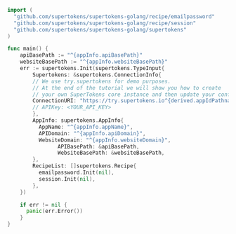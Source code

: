 
  ```go
  import (
    "github.com/supertokens/supertokens-golang/recipe/emailpassword"
    "github.com/supertokens/supertokens-golang/recipe/session"
    "github.com/supertokens/supertokens-golang/supertokens"
  )

  func main() {
      apiBasePath := "^{appInfo.apiBasePath}"
      websiteBasePath := "^{appInfo.websiteBasePath}"
      err := supertokens.Init(supertokens.TypeInput{
          Supertokens: &supertokens.ConnectionInfo{
          // We use try.supertokens for demo purposes.
          // At the end of the tutorial we will show you how to create
          // your own SuperTokens core instance and then update your config.
          ConnectionURI: "https://try.supertokens.io^{derived.appIdPathname}",
          // APIKey: <YOUR_API_KEY>
          },
          AppInfo: supertokens.AppInfo{
            AppName: "^{appInfo.appName}",
            APIDomain: "^{appInfo.apiDomain}",
            WebsiteDomain: "^{appInfo.websiteDomain}",
                  APIBasePath: &apiBasePath,
                  WebsiteBasePath: &websiteBasePath,
          },
          RecipeList: []supertokens.Recipe{
            emailpassword.Init(nil),
            session.Init(nil),
          },
      })

      if err != nil {
        panic(err.Error())
      }
  }
  ```
